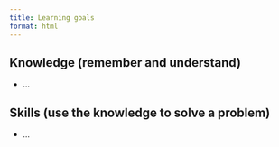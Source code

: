 ```yaml
---
title: Learning goals
format: html
---
```


## Knowledge (remember and understand)

- ...

## Skills (use the knowledge to solve a problem)

- ...